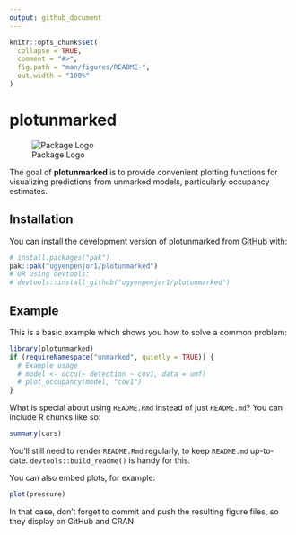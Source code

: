 ```yaml
---
output: github_document
---
```


<!-- README.md is generated from README.Rmd. Please edit that file -->

```r
knitr::opts_chunk$set(
  collapse = TRUE,
  comment = "#>",
  fig.path = "man/figures/README-",
  out.width = "100%"
)
```

# plotunmarked

![Package Logo](man/figures/logo_plotunmarked.png)

<!-- badges: start -->
<!-- badges: end -->

The goal of **plotunmarked** is to provide convenient plotting functions for visualizing predictions from unmarked models, particularly occupancy estimates.

## Installation

You can install the development version of plotunmarked from [GitHub](https://github.com/) with:

``` r
# install.packages("pak")
pak::pak("ugyenpenjor1/plotunmarked")
# OR using devtools:
# devtools::install_github("ugyenpenjor1/plotunmarked")
```

## Example

This is a basic example which shows you how to solve a common problem:

```r
library(plotunmarked)
if (requireNamespace("unmarked", quietly = TRUE)) {
  # Example usage
  # model <- occu(~ detection ~ cov1, data = umf)
  # plot_occupancy(model, "cov1")
}
```

What is special about using `README.Rmd` instead of just `README.md`? You can include R chunks like so:

```r
summary(cars)
```

You'll still need to render `README.Rmd` regularly, to keep `README.md` up-to-date. `devtools::build_readme()` is handy for this.

You can also embed plots, for example:

```r
plot(pressure)
```

In that case, don't forget to commit and push the resulting figure files, so they display on GitHub and CRAN.
